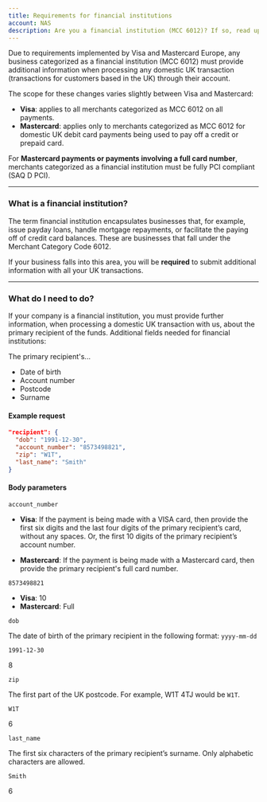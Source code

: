 ```yaml
---
title: Requirements for financial institutions
account: NAS
description: Are you a financial institution (MCC 6012)? If so, read up on Visa and Mastercard's requirements.
---
```


Due to requirements implemented by Visa and Mastercard Europe, any business categorized as a financial institution (MCC 6012) must provide additional information when processing any domestic UK transaction (transactions for customers based in the UK) through their account.

The scope for these changes varies slightly between Visa and Mastercard:

- **Visa**: applies to all merchants categorized as MCC 6012 on all payments.
- **Mastercard**: applies only to merchants categorized as MCC 6012 for domestic UK debit card payments being used to pay off a credit or prepaid card.

<TipBox variant="info">

For **Mastercard payments or payments involving a full card number**, merchants categorized as a financial institution must be fully PCI compliant (SAQ D PCI).

</TipBox>

---

### What is a financial institution?

The term financial institution encapsulates businesses that, for example, issue payday loans, handle mortgage repayments, or facilitate the paying off of credit card balances. These are businesses that fall under the Merchant Category Code 6012.

If your business falls into this area, you will be **required** to submit additional information with all your UK transactions.

---

### What do I need to do?

If your company is a financial institution, you must provide further information, when processing a domestic UK transaction with us, about the primary recipient of the funds. Additional fields needed for financial institutions:

The primary recipient's...

- Date of birth
- Account number
- Postcode
- Surname

#### Example request

```json
"recipient": {
  "dob": "1991-12-30",
  "account_number": "8573498821",
  "zip": "W1T",
  "last_name": "Smith"
}
```
#### Body parameters

<Table>
<TableHead headers={['Field name', 'Descripttion', 'Example', 'Length']} />
<TableBody>
<TableRow>
<TableCell>

`account_number`

<StatusTag type="required" />

<TypeTag type="string" />

</TableCell>
<TableCell>

- **Visa**: If the payment is being made with a VISA card, then provide the first six digits and the last four digits of the primary recipient’s card, without any spaces. Or, the first 10 digits of the primary recipient’s account number.

- **Mastercard**: If the payment is being made with a Mastercard card, then provide the primary recipient's full card number.

</TableCell>
<TableCell>

`8573498821`

</TableCell>
<TableCell>

- **Visa**: 10
- **Mastercard**: Full

</TableCell>
</TableRow>
<TableRow>
<TableCell>

`dob`

<StatusTag type="required" />

<TypeTag type="string" />

</TableCell>
<TableCell>

The date of birth of the primary recipient in the following format: `yyyy-mm-dd`

</TableCell>
<TableCell>

`1991-12-30`

</TableCell>
<TableCell>

8

</TableCell>
</TableRow>
<TableRow>
<TableCell>

`zip`

<StatusTag type="required" />

<TypeTag type="string" />

</TableCell>
<TableCell>

The first part of the UK postcode. For example, W1T 4TJ would be `W1T`.

</TableCell>
<TableCell>

`W1T`

</TableCell>
<TableCell>

6

</TableCell>
</TableRow>
<TableRow>
<TableCell>

`last_name`

<StatusTag type="required" />

<TypeTag type="string" />

</TableCell>
<TableCell>

The first six characters of the primary recipient’s surname. Only alphabetic characters are allowed.

</TableCell>
<TableCell>

`Smith`

</TableCell>
<TableCell>

6

</TableCell>
</TableRow>
</TableBody>
</Table>




